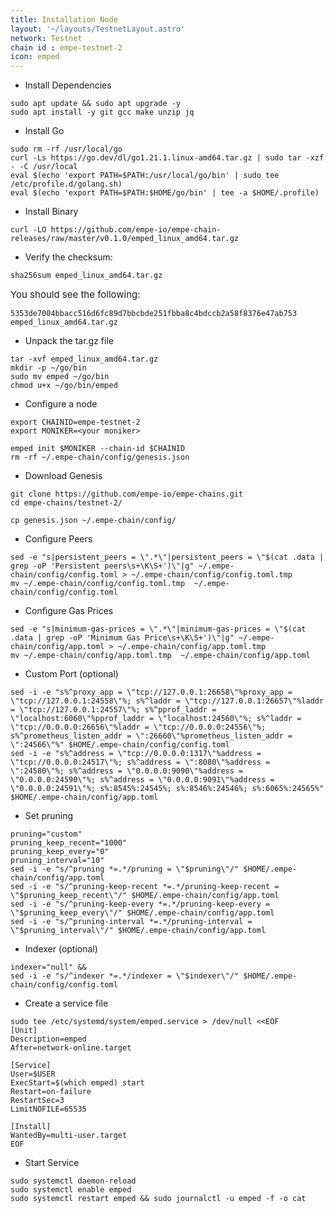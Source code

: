 ```yaml
---
title: Installation Node
layout: '~/layouts/TestnetLayout.astro'
network: Testnet
chain id : empe-testnet-2
icon: emped
---
```


- Install Dependencies
```
sudo apt update && sudo apt upgrade -y 
sudo apt install -y git gcc make unzip jq
```

- Install Go
```
sudo rm -rf /usr/local/go
curl -Ls https://go.dev/dl/go1.21.1.linux-amd64.tar.gz | sudo tar -xzf - -C /usr/local
eval $(echo 'export PATH=$PATH:/usr/local/go/bin' | sudo tee /etc/profile.d/golang.sh)
eval $(echo 'export PATH=$PATH:$HOME/go/bin' | tee -a $HOME/.profile)
```

- Install Binary
```
curl -LO https://github.com/empe-io/empe-chain-releases/raw/master/v0.1.0/emped_linux_amd64.tar.gz
```
- Verify the checksum:
```
sha256sum emped_linux_amd64.tar.gz
```
<span style="font-size: 15px;">You should see the following:</span>
```
5353de7004bbacc516d6fc89d7bbcbde251fbba8c4bdccb2a58f8376e47ab753  emped_linux_amd64.tar.gz
```
- Unpack the tar.gz file
```
tar -xvf emped_linux_amd64.tar.gz 
mkdir -p ~/go/bin
sudo mv emped ~/go/bin
chmod u+x ~/go/bin/emped 
```
- Configure a node
```
export CHAINID=empe-testnet-2
export MONIKER=<your moniker> 
```
```
emped init $MONIKER --chain-id $CHAINID
rm -rf ~/.empe-chain/config/genesis.json
```
- Download Genesis
```
git clone https://github.com/empe-io/empe-chains.git
cd empe-chains/testnet-2/  
```
```
cp genesis.json ~/.empe-chain/config/
```
- Configure Peers
```
sed -e "s|persistent_peers = \".*\"|persistent_peers = \"$(cat .data | grep -oP 'Persistent peers\s+\K\S+')\"|g" ~/.empe-chain/config/config.toml > ~/.empe-chain/config/config.toml.tmp
mv ~/.empe-chain/config/config.toml.tmp  ~/.empe-chain/config/config.toml
```
- Configure Gas Prices
```
sed -e "s|minimum-gas-prices = \".*\"|minimum-gas-prices = \"$(cat .data | grep -oP 'Minimum Gas Price\s+\K\S+')\"|g" ~/.empe-chain/config/app.toml > ~/.empe-chain/config/app.toml.tmp
mv ~/.empe-chain/config/app.toml.tmp  ~/.empe-chain/config/app.toml
```
- Custom Port (optional)
```
sed -i -e "s%^proxy_app = \"tcp://127.0.0.1:26658\"%proxy_app = \"tcp://127.0.0.1:24558\"%; s%^laddr = \"tcp://127.0.0.1:26657\"%laddr = \"tcp://127.0.0.1:24557\"%; s%^pprof_laddr = \"localhost:6060\"%pprof_laddr = \"localhost:24560\"%; s%^laddr = \"tcp://0.0.0.0:26656\"%laddr = \"tcp://0.0.0.0:24556\"%; s%^prometheus_listen_addr = \":26660\"%prometheus_listen_addr = \":24566\"%" $HOME/.empe-chain/config/config.toml
sed -i -e "s%^address = \"tcp://0.0.0.0:1317\"%address = \"tcp://0.0.0.0:24517\"%; s%^address = \":8080\"%address = \":24580\"%; s%^address = \"0.0.0.0:9090\"%address = \"0.0.0.0:24590\"%; s%^address = \"0.0.0.0:9091\"%address = \"0.0.0.0:24591\"%; s%:8545%:24545%; s%:8546%:24546%; s%:6065%:24565%" $HOME/.empe-chain/config/app.toml
```
- Set pruning
```
pruning="custom"
pruning_keep_recent="1000"
pruning_keep_every="0"
pruning_interval="10"
sed -i -e "s/^pruning *=.*/pruning = \"$pruning\"/" $HOME/.empe-chain/config/app.toml
sed -i -e "s/^pruning-keep-recent *=.*/pruning-keep-recent = \"$pruning_keep_recent\"/" $HOME/.empe-chain/config/app.toml
sed -i -e "s/^pruning-keep-every *=.*/pruning-keep-every = \"$pruning_keep_every\"/" $HOME/.empe-chain/config/app.toml
sed -i -e "s/^pruning-interval *=.*/pruning-interval = \"$pruning_interval\"/" $HOME/.empe-chain/config/app.toml
```
- Indexer (optional)
```
indexer="null" &&
sed -i -e "s/^indexer *=.*/indexer = \"$indexer\"/" $HOME/.empe-chain/config/config.toml
```

- Create a service file
```
sudo tee /etc/systemd/system/emped.service > /dev/null <<EOF
[Unit]
Description=emped
After=network-online.target

[Service]
User=$USER
ExecStart=$(which emped) start
Restart=on-failure
RestartSec=3
LimitNOFILE=65535

[Install]
WantedBy=multi-user.target
EOF
```
- Start Service
```
sudo systemctl daemon-reload
sudo systemctl enable emped
sudo systemctl restart emped && sudo journalctl -u emped -f -o cat
```